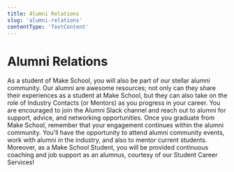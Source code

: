 ```yaml
---
title: Alumni Relations
slug: 'alumni-relations'
contentType: 'TextContent'
---
```


# Alumni Relations

As a student of Make School, you will also be part of our stellar alumni community. Our alumni are
awesome resources; not only can they share their experiences as a student at Make School, but they
can also take on the role of Industry Contacts (or Mentors) as you progress in your career. You are
encouraged to join the Alumni Slack channel and reach out to alumni for support, advice, and
networking opportunities. Once you graduate from Make School, remember that your engagement
continues within the alumni community. You’ll have the opportunity to attend alumni community
events, work with alumni in the industry, and also to mentor current students. Moreover, as a Make
School Student, you will be provided continuous coaching and job support as an alumnus, courtesy of
our Student Career Services!
